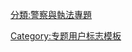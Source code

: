 {{userbox
| border-c = mediumslateblue
|border-s  = 2
| id       = [[File:Policeman-icon.gif|40px]]
| id-c     = white
| id-w     = 50
| info     = <span style="color:white;">這個用戶是</span><br />'''[[Wikipedia:警察與執法專題|<span style="color:white;">警察與執法專題</span>]]'''<span style="color:white;">參與者。</span>
| info-c   = #0047AB
| info-s   = 9
| info-op  = 
| usercategory  = 執法專題參與者
| nocat = {{{nocat|}}}</includeonly>
}}<noinclude>
[[Category:专题用户标志模板]]
[[分類:警察與執法專題]]
</noinclude>
